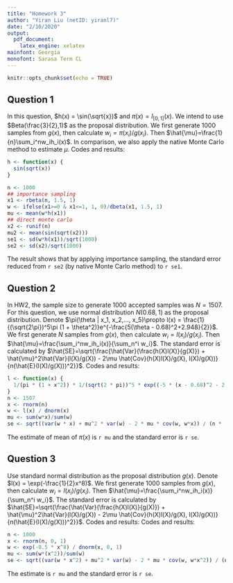 ```yaml
---
title: "Homework 3"
author: "Yiran Liu (netID: yiranl7)"
date: "2/10/2020"
output:
  pdf_document:
    latex_engine: xelatex
mainfont: Georgia
monofont: Sarasa Term CL
---
```


```r
knitr::opts_chunk$set(echo = TRUE)
```

## Question 1

In this question, $h(x) = \sin(\sqrt{x})$ and $\pi(x)=I_{[0,1]}(x)$. We intend to use $Beta(\frac{3}{2},1)$ as the proposal distribution. We first generate 1000 samples from $g(x)$, then calculate $w_i=\pi(x_i)/g(x_i)$. Then $\hat{\mu}=\frac{1}{n}\sum_i^nw_ih_i(x)$. In comparison, we also apply the native Monte Carlo method to estimate $\mu$. Codes and results:

```r
h <- function(x) {
  sin(sqrt(x))
}

n <- 1000
## importance sampling
x1 <- rbeta(n, 1.5, 1)
w <- ifelse(x1>=0 & x1<=1, 1, 0)/dbeta(x1, 1.5, 1)
mu <- mean(w*h(x1))
## direct monte carlo
x2 <- runif(n)
mu2 <- mean(sin(sqrt(x2)))
se1 <- sd(w*h(x1))/sqrt(1000)
se2 <- sd(x2)/sqrt(1000)
```

The result shows that by applying importance sampling, the standard error reduced from `r se2` (by native Monte Carlo method) to `r se1`.

## Question 2

In HW2, the sample size to generate 1000 accepted samples was $N =1507$. For this question, we use normal distribution $N(0.68, 1)$ as the proposal distribution. Denote $\pi(\theta | x_1, x_2,..., x_5)\propto l(x) = \frac{1}{(\sqrt{2\pi})^5\pi (1 + \theta^2)}e^{-\frac{5(\theta - 0.68)^2+2.948}{2}}$. We first generate $N$ samples from $g(x)$, then calculate $w_i=l(x_i)/g(x_i)$. Then $\hat{\mu}=\frac{\sum_i^nw_ih_i(x)}{\sum_n^i w_i}$. The standard error is calculated by $\hat{SE}=\sqrt{\frac{\hat{Var}(\frac{h(X)l(X)}{g(X)}) + \hat{\mu}^2\hat{Var}(l(X)/g(X)) - 2\mu \hat{Cov}(h(X)l(X)/g(X), l(X)/g(X))}{n(\hat{E}(l(X)/g(X)))^2}}$. Codes and results:

```r
l <- function(x) {
  1/(pi * (1 + x^2)) * 1/(sqrt(2 * pi))^5 * exp((-5 * (x - 0.68)^2 - 2.948)/2)
}
n <- 1507
x <- rnorm(n)
w <- l(x) / dnorm(x)
mu <- sum(w*x)/sum(w)
se <- sqrt((var(w * x) + mu^2 * var(w) - 2 * mu * cov(w, w*x)) / (n * (mean(w))^2))
```

The estimate of mean of $\pi(x)$ is `r mu` and the standard error is `r se`.

## Question 3

Use standard normal distribution as the proposal distribution $g(x)$. Denote $l(x) = \exp(-\frac{1}{2}x^8)$. We first generate 1000 samples from $g(x)$, then calculate $w_i=l(x_i)/g(x_i)$. Then $\hat{\mu}=\frac{\sum_i^nw_ih_i(x)}{\sum_n^i w_i}$. The standard error is calculated by $\hat{SE}=\sqrt{\frac{\hat{Var}(\frac{h(X)l(X)}{g(X)}) + \hat{\mu}^2\hat{Var}(l(X)/g(X)) - 2\mu \hat{Cov}(h(X)l(X)/g(X), l(X)/g(X))}{n(\hat{E}(l(X)/g(X)))^2}}$. Codes and results: Codes and results:

```r
n <- 1000
x <- rnorm(n, 0, 1)
w <- exp(-0.5 * x^8) / dnorm(x, 0, 1)
mu <- sum(w*(x^2))/sum(w)
se <- sqrt((var(w * x^2) + mu^2 * var(w) - 2 * mu * cov(w, w*x^2)) / (n * (mean(w))^2))
```

The estimate is `r mu` and the standard error is `r se`.